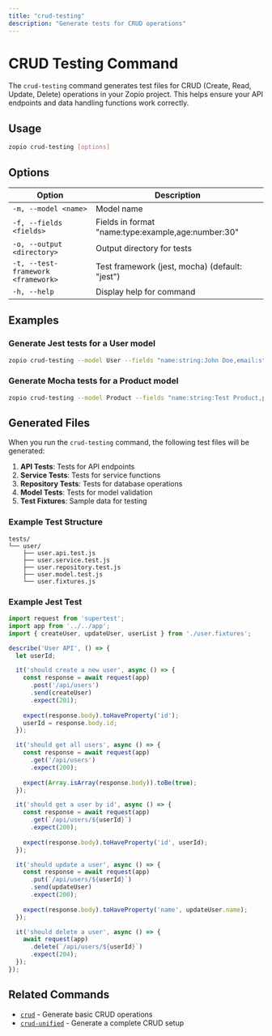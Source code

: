 ```yaml
---
title: "crud-testing"
description: "Generate tests for CRUD operations"
---
```


# CRUD Testing Command

The `crud-testing` command generates test files for CRUD (Create, Read, Update, Delete) operations in your Zopio project. This helps ensure your API endpoints and data handling functions work correctly.

## Usage

```bash
zopio crud-testing [options]
```

## Options

| Option | Description |
| ------ | ----------- |
| `-m, --model <name>` | Model name |
| `-f, --fields <fields>` | Fields in format "name:type:example,age:number:30" |
| `-o, --output <directory>` | Output directory for tests |
| `-t, --test-framework <framework>` | Test framework (jest, mocha) (default: "jest") |
| `-h, --help` | Display help for command |

## Examples

### Generate Jest tests for a User model

```bash
zopio crud-testing --model User --fields "name:string:John Doe,email:string:john@example.com,age:number:30,isActive:boolean:true"
```

### Generate Mocha tests for a Product model

```bash
zopio crud-testing --model Product --fields "name:string:Test Product,price:number:99.99,description:string:A test product,inStock:boolean:true" --test-framework mocha
```

## Generated Files

When you run the `crud-testing` command, the following test files will be generated:

1. **API Tests**: Tests for API endpoints
2. **Service Tests**: Tests for service functions
3. **Repository Tests**: Tests for database operations
4. **Model Tests**: Tests for model validation
5. **Test Fixtures**: Sample data for testing

### Example Test Structure

```
tests/
└── user/
    ├── user.api.test.js
    ├── user.service.test.js
    ├── user.repository.test.js
    ├── user.model.test.js
    └── user.fixtures.js
```

### Example Jest Test

```javascript
import request from 'supertest';
import app from '../../app';
import { createUser, updateUser, userList } from './user.fixtures';

describe('User API', () => {
  let userId;

  it('should create a new user', async () => {
    const response = await request(app)
      .post('/api/users')
      .send(createUser)
      .expect(201);
    
    expect(response.body).toHaveProperty('id');
    userId = response.body.id;
  });

  it('should get all users', async () => {
    const response = await request(app)
      .get('/api/users')
      .expect(200);
    
    expect(Array.isArray(response.body)).toBe(true);
  });

  it('should get a user by id', async () => {
    const response = await request(app)
      .get(`/api/users/${userId}`)
      .expect(200);
    
    expect(response.body).toHaveProperty('id', userId);
  });

  it('should update a user', async () => {
    const response = await request(app)
      .put(`/api/users/${userId}`)
      .send(updateUser)
      .expect(200);
    
    expect(response.body).toHaveProperty('name', updateUser.name);
  });

  it('should delete a user', async () => {
    await request(app)
      .delete(`/api/users/${userId}`)
      .expect(204);
  });
});
```

## Related Commands

- [`crud`](/cli/01_commands/crud) - Generate basic CRUD operations
- [`crud-unified`](/cli/01_commands/crud-unified) - Generate a complete CRUD setup
